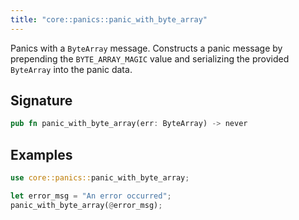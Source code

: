 ```yaml
---
title: "core::panics::panic_with_byte_array"
---
```


Panics with a `ByteArray` message.
Constructs a panic message by prepending the `BYTE_ARRAY_MAGIC` value and
serializing the provided `ByteArray` into the panic data.

## Signature

```rust
pub fn panic_with_byte_array(err: ByteArray) -> never
```




## Examples

```rust
use core::panics::panic_with_byte_array;

let error_msg = "An error occurred";
panic_with_byte_array(@error_msg);
```

